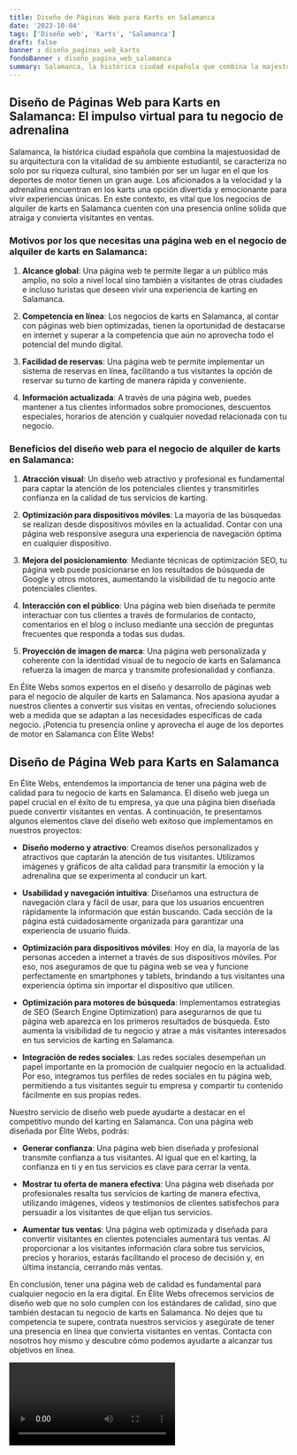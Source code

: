 ```yaml
---
title: Diseño de Páginas Web para Karts en Salamanca
date: '2023-10-04'
tags: ['Diseño web', 'Karts', 'Salamanca']
draft: false
banner : diseño_paginas_web_karts
fondoBanner : diseño_pagina_web_salamanca
summary: Salamanca, la histórica ciudad española que combina la majestuosidad de su arquitectura con la vitalidad de su ambiente estudiantil, se caracteriza no solo por su riqueza cultural, sino también por ser un lugar en el que los deportes de motor tienen un gran auge. Los aficionados a la velocidad y la adrenalina encuentran en los karts una opción divertida y emocionante para vivir experiencias únicas. En este contexto, es vital que los negocios de alquiler de karts en Salamanca cuenten con una presencia online sólida que atraiga y convierta visitantes en ventas.
---
```


## Diseño de Páginas Web para Karts en Salamanca: El impulso virtual para tu negocio de adrenalina

Salamanca, la histórica ciudad española que combina la majestuosidad de su arquitectura con la vitalidad de su ambiente estudiantil, se caracteriza no solo por su riqueza cultural, sino también por ser un lugar en el que los deportes de motor tienen un gran auge. Los aficionados a la velocidad y la adrenalina encuentran en los karts una opción divertida y emocionante para vivir experiencias únicas. En este contexto, es vital que los negocios de alquiler de karts en Salamanca cuenten con una presencia online sólida que atraiga y convierta visitantes en ventas.

### Motivos por los que necesitas una página web en el negocio de alquiler de karts en Salamanca:

1. **Alcance global**: Una página web te permite llegar a un público más amplio, no solo a nivel local sino también a visitantes de otras ciudades e incluso turistas que deseen vivir una experiencia de karting en Salamanca.

2. **Competencia en línea**: Los negocios de karts en Salamanca, al contar con páginas web bien optimizadas, tienen la oportunidad de destacarse en internet y superar a la competencia que aún no aprovecha todo el potencial del mundo digital.

3. **Facilidad de reservas**: Una página web te permite implementar un sistema de reservas en línea, facilitando a tus visitantes la opción de reservar su turno de karting de manera rápida y conveniente.

4. **Información actualizada**: A través de una página web, puedes mantener a tus clientes informados sobre promociones, descuentos especiales, horarios de atención y cualquier novedad relacionada con tu negocio.

### Beneficios del diseño web para el negocio de alquiler de karts en Salamanca:

1. **Atracción visual**: Un diseño web atractivo y profesional es fundamental para captar la atención de los potenciales clientes y transmitirles confianza en la calidad de tus servicios de karting.

2. **Optimización para dispositivos móviles**: La mayoría de las búsquedas se realizan desde dispositivos móviles en la actualidad. Contar con una página web responsive asegura una experiencia de navegación óptima en cualquier dispositivo.

3. **Mejora del posicionamiento**: Mediante técnicas de optimización SEO, tu página web puede posicionarse en los resultados de búsqueda de Google y otros motores, aumentando la visibilidad de tu negocio ante potenciales clientes.

4. **Interacción con el público**: Una página web bien diseñada te permite interactuar con tus clientes a través de formularios de contacto, comentarios en el blog o incluso mediante una sección de preguntas frecuentes que responda a todas sus dudas.

5. **Proyección de imagen de marca**: Una página web personalizada y coherente con la identidad visual de tu negocio de karts en Salamanca refuerza la imagen de marca y transmite profesionalidad y confianza.

En Élite Webs somos expertos en el diseño y desarrollo de páginas web para el negocio de alquiler de karts en Salamanca. Nos apasiona ayudar a nuestros clientes a convertir sus visitas en ventas, ofreciendo soluciones web a medida que se adaptan a las necesidades específicas de cada negocio. ¡Potencia tu presencia online y aprovecha el auge de los deportes de motor en Salamanca con Élite Webs!

<GifSeo />

<Cta />

## Diseño de Página Web para Karts en Salamanca

En Élite Webs, entendemos la importancia de tener una página web de calidad para tu negocio de karts en Salamanca. El diseño web juega un papel crucial en el éxito de tu empresa, ya que una página bien diseñada puede convertir visitantes en ventas. A continuación, te presentamos algunos elementos clave del diseño web exitoso que implementamos en nuestros proyectos:

- **Diseño moderno y atractivo**: Creamos diseños personalizados y atractivos que captarán la atención de tus visitantes. Utilizamos imágenes y gráficos de alta calidad para transmitir la emoción y la adrenalina que se experimenta al conducir un kart.

- **Usabilidad y navegación intuitiva**: Diseñamos una estructura de navegación clara y fácil de usar, para que los usuarios encuentren rápidamente la información que están buscando. Cada sección de la página está cuidadosamente organizada para garantizar una experiencia de usuario fluida.

- **Optimización para dispositivos móviles**: Hoy en día, la mayoría de las personas acceden a internet a través de sus dispositivos móviles. Por eso, nos aseguramos de que tu página web se vea y funcione perfectamente en smartphones y tablets, brindando a tus visitantes una experiencia óptima sin importar el dispositivo que utilicen.

- **Optimización para motores de búsqueda**: Implementamos estrategias de SEO (Search Engine Optimization) para asegurarnos de que tu página web aparezca en los primeros resultados de búsqueda. Esto aumenta la visibilidad de tu negocio y atrae a más visitantes interesados en tus servicios de karting en Salamanca.

- **Integración de redes sociales**: Las redes sociales desempeñan un papel importante en la promoción de cualquier negocio en la actualidad. Por eso, integramos tus perfiles de redes sociales en tu página web, permitiendo a tus visitantes seguir tu empresa y compartir tu contenido fácilmente en sus propias redes.

Nuestro servicio de diseño web puede ayudarte a destacar en el competitivo mundo del karting en Salamanca. Con una página web diseñada por Élite Webs, podrás:

- **Generar confianza**: Una página web bien diseñada y profesional transmite confianza a tus visitantes. Al igual que en el karting, la confianza en ti y en tus servicios es clave para cerrar la venta.

- **Mostrar tu oferta de manera efectiva**: Una página web diseñada por profesionales resalta tus servicios de karting de manera efectiva, utilizando imágenes, videos y testimonios de clientes satisfechos para persuadir a los visitantes de que elijan tus servicios.

- **Aumentar tus ventas**: Una página web optimizada y diseñada para convertir visitantes en clientes potenciales aumentará tus ventas. Al proporcionar a los visitantes información clara sobre tus servicios, precios y horarios, estarás facilitando el proceso de decisión y, en última instancia, cerrando más ventas.

En conclusión, tener una página web de calidad es fundamental para cualquier negocio en la era digital. En Élite Webs ofrecemos servicios de diseño web que no solo cumplen con los estándares de calidad, sino que también destacan tu negocio de karts en Salamanca. No dejes que tu competencia te supere, contrata nuestros servicios y asegúrate de tener una presencia en línea que convierta visitantes en ventas. Contacta con nosotros hoy mismo y descubre cómo podemos ayudarte a alcanzar tus objetivos en línea.

<Video />

<CtaBot job='Karts' city='Salamanca'/>

<Gmaps query='Salamanca+españa+maps' />